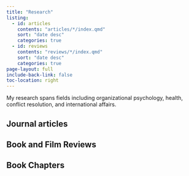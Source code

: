 ```yaml
---
title: "Research"
listing:
  - id: articles
    contents: "articles/*/index.qmd"
    sort: "date desc"
    categories: true
  - id: reviews
    contents: "reviews/*/index.qmd"
    sort: "date desc"
    categories: true
page-layout: full
include-back-link: false
toc-location: right
---
```


My research spans fields including organizational psychology, health, conflict resolution, and international affairs.

## Journal articles

::: {#articles}
:::

## Book and Film Reviews

::: {#reviews}
:::

## 

## Book Chapters

<div>

</div>

## 
